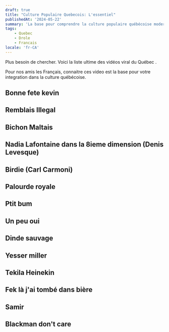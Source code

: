 ```yaml
---
draft: true
title: "Culture Populaire Quebecois: L'essentiel"
publishedAt: '2024-05-22'
summary: 'La base pour comprendre la culture populaire québécoise moderne'
tags:
    - Quebec
    - Drole
    - Francais
locale: 'fr-CA'
---
```


Plus besoin de chercher. Voici la liste ultime des vidéos viral du Québec <QuebecFlag/>.

Pour nos amis les Français, connaitre ces video est la base pour votre integration dans la culture québécoise.


## Bonne fete kevin
<YouTube id="rhbrR4-Z5fw"/>

## Remblais Illegal
<YouTube id="id9Jfv7IqZQ"/>

## Bichon Maltais
<YouTube id="n1WUqhnRoTA"/>

## Nadia Lafontaine dans la 8ieme dimension (Denis Levesque)
<YouTube id="OdYXknVuXuQ"/>

## Birdie (Carl Carmoni)
<YouTube id="ULP0cbGXU8k"/>

## Palourde royale
<YouTube id="30NezSeVOog"/>

## Ptit bum
<YouTube id="upDijvsuV6o"/>

## Un peu oui
<YouTube id="wv7x6WCMmPg"/>

## Dinde sauvage
<YouTube id="fhdcN8UZuog"/>

## Yesser miller
<YouTube id="F8sExBnW54g"/>

## Tekila Heinekin
<YouTube id="WKuaf3nepF0"/>

## Fek là j'ai tombé dans bière
<YouTube id="gvFLvvo_9Bs"/>

## Samir
<YouTube id="D9-voINFkCg"/>

## Blackman don't care
<YouTube id="GbDhesY0WKE"/>
